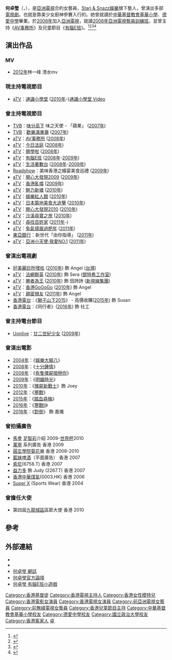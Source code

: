 {{citation style|time=2020-09-09}}
{{艺人
| 類型 = 節目主持
| 姓名 = 何卓瑩
| 英文名 = Ho Cheuk Ying
| 本名 = 
| 暱稱 = Angel
| 民族 = 
| 其他藝名 = 何卓霖 Jolie Ho
| 出生日期 = {{Birth date and age|1985|3|1}}
| 出生地點 = {{HKG-1959}}
| 語言 = [[廣東話|廣東話]]、[[英語|英語]]、[[普通話|普通話]]、[[客語|客語]]
| 逝世日期 = 
| 逝世地點 = 
| 教育程度 = 中學
| 母校 = [[中華基督教會基華小學|中華基督教會基華小學]]<br>[[德愛中學|德愛中學]]
| 宗教信仰 = [[基督教|基督教]]
| 官方網站 = 
| 唱片公司 = 無
| 經紀公司 = 
| imdb = 3080710
}}

'''何卓瑩'''（{{lang-en|Angel Ho}}，{{bd|1985年|3月1日|catIdx=H何}}），是[[亞洲電視|亞洲電視]]合約女藝員，[[Starj_&_Snazz娛樂|Starj & Snazz娛樂]]旗下藝人，曾演出多部[[電視劇|電視劇]]。也就是靠美少女廚神參賽入行的。她曾就讀於[[中華基督教會基華小學|中華基督教會基華小學]]、[[德愛中學|德愛中學]]畢業。於[[2008年|2008年]]加入[[亞洲電視|亞洲電視]]，就讀[[2008年|2008年]][[亞洲電視藝員訓練班|亞洲電視藝員訓練班]]，並曾主持《[[AV事務所_(電視節目)|AV事務所]]》及兒童節目《[[有腦E班|有腦E班]]》。<ref>{{Cite web |url=https://hk.entertainment.appledaily.com/entertainment/daily/article/20080402/10938390 |title=存档副本 |accessdate=2018-01-08 |archive-date=2018-01-08 |archive-url=https://web.archive.org/web/20180108233344/https://hk.entertainment.appledaily.com/entertainment/daily/article/20080402/10938390 |dead-url=no }}</ref><ref>{{Cite web |url=http://hd.stheadline.com/ent/ent_content.asp?contid=24637 |title=存档副本 |accessdate=2018-01-08 |archive-date=2018-01-08 |archive-url=https://web.archive.org/web/20180108175318/http://hd.stheadline.com/ent/ent_content.asp?contid=24637 |dead-url=no }}</ref><ref>{{Cite web |url=http://the-sun.on.cc/cnt/lifestyle/20091023/00481_001.html |title=存档副本 |accessdate=2018-01-08 |archive-date=2010-02-13 |archive-url=https://web.archive.org/web/20100213025728/http://the-sun.on.cc/cnt/lifestyle/20091023/00481_001.html |dead-url=no }}</ref><ref>{{Cite web |url=http://yule.sohu.com/20081025/n260242579.shtml |title=存档副本 |accessdate=2018-01-08 |archive-date=2018-01-08 |archive-url=https://web.archive.org/web/20180108233255/http://yule.sohu.com/20081025/n260242579.shtml |dead-url=no }}</ref>

==演出作品==
===MV===
*[[2012年|2012年]]林一峰 清水mv
===現主持電視節目===
* [[亞洲電視|aTV]]：[[通識小學堂|通識小學堂]] ([[2010年|2010年]]-)[http://www.youtube.com/view_play_list?p=C4F04173BF548DB0 通識小學堂 Video]

===曾主持電視節目===
* [[TVB|TVB]]：[[味分高下|味分高下]] 味之天使 - 「蘋果」 ([[2007年|2007年]])
* [[TVB|TVB]]：[[歡樂滿東華|歡樂滿東華]] ([[2007年|2007年]])
* [[亞洲電視|aTV]]：[[AV事務所_(電視節目)|AV事務所]] ([[2008年|2008年]])
* [[亞洲電視|aTV]]：[[今日法庭|今日法庭]] ([[2008年|2008年]])
* [[亞洲電視|aTV]]：[[開學啦|開學啦]] ([[2008年|2008年]])
* [[亞洲電視|aTV]]：[[有腦E班|有腦E班]] ([[2008年|2008年]]-[[2009年|2009年]])
* [[亞洲電視|aTV]]：[[生活著數台|生活著數台]] ([[2008年|2008年]]-[[2009年|2009年]])
* [[Roadshow|Roadshow]]：美味香港之婚宴美食巡禮 ([[2009年|2009年]])
* [[亞洲電視|aTV]]：[[開心大發現2009|開心大發現2009]] ([[2009年|2009年]]) 
* [[亞洲電視|aTV]]：[[香港亂噏|香港亂噏]] ([[2009年|2009年]])
* [[亞洲電視|aTV]]：[[魅力新塘|魅力新塘]] ([[2010年|2010年]]) 
* [[亞洲電視|aTV]]：[[娛樂紅人館|娛樂紅人館]] ([[2010年|2010年]]) 
* [[亞洲電視|aTV]]：[[日本築地美食大追擊|日本築地美食大追擊]] ([[2010年|2010年]]) 
* [[亞洲電視|aTV]]：[[開心大發現2010|開心大發現2010]] ([[2010年|2010年]]) 
* [[亞洲電視|aTV]]：[[沙溪尋寶之旅|沙溪尋寶之旅]] ([[2010年|2010年]]) 
* [[亞洲電視|aTV]]：[[尋找百姓家|尋找百姓家]] ([[2011年|2011年]]-)
* [[亞洲電視|aTV]]：[[兔氣揚眉過肥年|兔氣揚眉過肥年]] ([[2011年|2011年]])
* [[東亞銀行|東亞銀行]]：新世代「由你指導」 ([[2011年|2011年]])
* [[亞洲電視|aTV]]：[[亞洲小天使·我愛NO.1|亞洲小天使·我愛NO.1]] ([[2011年|2011年]])

===曾演出電視劇===
* [[好美麗診所嘿哈|好美麗診所嘿哈]] ([[2010年|2010年]]) 飾 Angel ([[台灣|台灣]])
* [[亞洲電視|aTV]]：[[法網群英|法網群英]] ([[2010年|2010年]]) 飾 Sera ([[鄧特希工作室|鄧特希工作室]])
* [[亞洲電視|aTV]]：[[勝者為王_(2010年電視劇)|勝者為王]] ([[2010年|2010年]]) 飾 田詩詩 ([[新視線集團|新視線集團]])
*[[亞洲電視|aTV]]：[[香港GoGoGo|香港GoGoGo]] ([[2010年|2010年]]) 飾 Angel 
*[[亞洲電視|aTV]]：[[親密損友|親密損友]] ([[2011年|2011年]]) 飾 Angel
*[[香港電台|香港電台]]：《[[獅子山下|獅子山下2015]]》 - 高價收購([[2015年|2015年]]) 飾 Susan
*[[香港電台|香港電台]]：《同行者》([[2016年|2016年]]) 飾 社工

===曾主持電台節目===
* [[Uonlive|Uonlive]]：[[廿二世紀少女|廿二世紀少女]] ([[2009年|2009年]])

===曾演出電影===
* [[2004年|2004年]]：《[[娛樂大腳八|娛樂大腳八]]》
* [[2008年|2008年]]：《[[十分鍾情|十分鍾情]]》
* [[2008年|2008年]]：《[[有隻僵屍暗戀你|有隻僵屍暗戀你]]》
* [[2009年|2009年]]：《[[明媚時光|明媚時光]]》
* [[2010年|2010年]]：《[[殭屍新戰士|殭屍新戰士]]》飾 Joey
* [[2012年|2012年]]：《[[寒戰|寒戰]]》
* [[2015年|2015年]]：《[[踏血尋梅|踏血尋梅]]》
* [[2016年|2016年]]：《[[寒戰II|寒戰II]]》
* [[2018年|2018年]]：《[[對倒|對倒]]》 飾 嘉儀

===曾拍攝廣告===
* [[馬會|馬會]] [[足智彩|足智彩]]介紹 2009-[[世界杯|世界杯]]2010 
* [[萬寧_(零售商)|萬寧]] 系列廣告 香港 2009 
* [[圓玄學院|圓玄學院]][[菊花|菊花]]展 香港 2008-2010 
* [[藍妹啤酒|藍妹啤酒]]（平面廣告） 香港 2007
* [[索尼|索尼]](6758.T) 香港 2007
* [[益力多|益力多]] 飾 Judy (2267.T) 香港 2007
* [[香港中華煤氣|香港中華煤氣]](0003.HK) 香港 2006 
* [[Super_X|Super X]] (Sports Wear) 香港 2004

===曾擔任大使===
* 第四屆[[九龍城區|九龍城區]]區節大使 香港 2010 

==參考==
{{reflist}}

==外部連結==
*{{facebook|angelxpjolie|Angel Ho}}
*{{Sinaweibo|angelxp|何卓瑩Angel}}
*[http://hk.myblog.yahoo.com/angel-hcy 何卓瑩 網誌]{{Wayback|url=http://hk.myblog.yahoo.com/angel-hcy |date=20071016063608 }}
*[http://www.angelho.net/ 何卓瑩官方論壇]{{Wayback|url=http://www.angelho.net/ |date=20080705052513 }}
*[http://hk.myblog.yahoo.com/acute_lau 何卓瑩 有腦E班小遊戲]{{Wayback|url=http://hk.myblog.yahoo.com/acute_lau |date=20080512224658 }}

{{DEFAULTSORT:Ho}}

[[Category:香港基督徒|Category:香港基督徒]]
[[Category:香港電視主持人|Category:香港電視主持人]]
[[Category:香港女性模特兒|Category:香港女性模特兒]]
[[Category:香港電影女演員|Category:香港電影女演員]]
[[Category:香港電視女演員|Category:香港電視女演員]]
[[Category:前亞洲電視女藝員|Category:前亞洲電視女藝員]]
[[Category:前無綫電視女藝員|Category:前無綫電視女藝員]]
[[Category:香港兒童節目主持|Category:香港兒童節目主持]]
[[Category:中華基督教會基華小學校友|Category:中華基督教會基華小學校友]]
[[Category:德愛中學校友|Category:德愛中學校友]]
[[Category:國立政治大學校友|Category:國立政治大學校友]]
[[Category:香港客家人|Category:香港客家人]]
[[Category:何姓|卓]]
